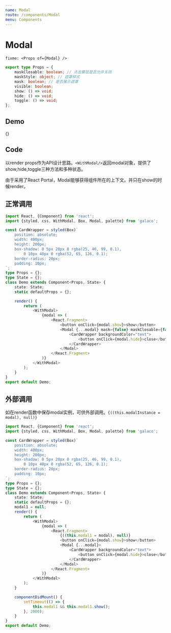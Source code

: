 ```yaml
---
name: Modal
route: /components/Modal
menu: Components
---
```



# Modal

`fixme: <Props of={Modal} />`

```typescript
export type Props = {
    maskClosable: boolean; // 点击蒙层是否允许关闭
    maskStyle: object; // 遮罩样式
    mask: boolean; // 是否展示遮罩
    visible: boolean;
    show: () => void;
    hide: () => void;
    toggle: () => void;
};
```

## Demo

<Playground>{<Demo />}</Playground>


## Code

以render props作为API设计思路。`<WithModal/>`返回modal对象，提供了show,hide,toggle三种方法和多种状态。

由于采用了React Portal，Modal能够获得组件所在的上下文。并只在show的时候render。



## 正常调用

```typescript jsx
import React, {Component} from 'react';
import {styled, css, WithModal, Box, Modal, palette} from 'galaco';

const CardWrapper = styled(Box)`
    position: absolute;
    width: 400px;
    height: 200px;
    box-shadow: 0 5px 20px 0 rgba(25, 46, 99, 0.1),
        0 10px 40px 0 rgba(52, 65, 126, 0.1);
    border-radius: 20px;
    padding: 10px;
`;
type Props = {};
type State = {};
class Demo extends Component<Props, State> {
    state: State;
    static defaultProps = {};

    render() {
        return (
            <WithModal>
                {modal => (
                    <React.Fragment>
                        <button onClick={modal.show}>show</button>
                        <Modal {...modal} mask={false} maskClosable={false}>
                            <CardWrapper backgroundColor="text">
                                <button onClick={modal.hide}>close</button>
                            </CardWrapper>
                        </Modal>
                    </React.Fragment>
                )}
            </WithModal>
        );
    }
}
export default Demo;

```

## 外部调用

如在render函数中保存modal实例，可供外部调用。`{((this.modalInstance = modal), null)}`

```typescript jsx
import React, {Component} from 'react';
import {styled, css, WithModal, Box, Modal, palette} from 'galaco';

const CardWrapper = styled(Box)`
    position: absolute;
    width: 400px;
    height: 200px;
    box-shadow: 0 5px 20px 0 rgba(25, 46, 99, 0.1),
        0 10px 40px 0 rgba(52, 65, 126, 0.1);
    border-radius: 20px;
    padding: 10px;
`;
type Props = {};
type State = {};
class Demo extends Component<Props, State> {
    state: State;
    static defaultProps = {};
    modal1 = null;
    render() {
        return (
            <WithModal>
                {modal => (
                    <React.Fragment>
                        {((this.modal1 = modal), null)}
                        <button onClick={modal.show}>show</button>
                        <Modal {...modal}>
                            <CardWrapper backgroundColor="text">
                                <button onClick={modal.hide}>close</button>
                            </CardWrapper>
                        </Modal>
                    </React.Fragment>
                )}
            </WithModal>
        );
    }

    componentDidMount() {
        setTimeout(() => {
            this.modal1 && this.modal1.show();
        }, 2000);
    }
}
export default Demo;


```